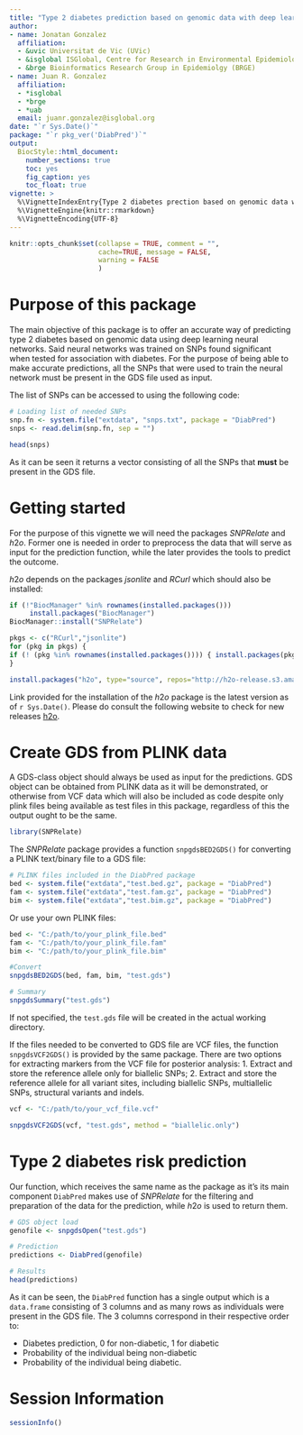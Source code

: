 ```yaml
---
title: "Type 2 diabetes prediction based on genomic data with deep learning algorithms"
author: 
- name: Jonatan Gonzalez
  affiliation: 
  - &uvic Universitat de Vic (UVic)
  - &isglobal ISGlobal, Centre for Research in Environmental Epidemiology (CREAL)
  - &brge Bioinformatics Research Group in Epidemiolgy (BRGE)
- name: Juan R. Gonzalez
  affiliation: 
  - *isglobal
  - *brge
  - *uab
  email: juanr.gonzalez@isglobal.org
date: "`r Sys.Date()`"
package: "`r pkg_ver('DiabPred')`"
output: 
  BiocStyle::html_document:
    number_sections: true
    toc: yes
    fig_caption: yes
    toc_float: true
vignette: >
  %\VignetteIndexEntry{Type 2 diabetes prection based on genomic data with deep learning algorithms}
  %\VignetteEngine{knitr::rmarkdown}
  %\VignetteEncoding{UTF-8}
---
```



```r
knitr::opts_chunk$set(collapse = TRUE, comment = "", 
                      cache=TRUE, message = FALSE, 
                      warning = FALSE
                      )
```

# Purpose of this package

The main objective of this package is to offer an accurate way of predicting type 2 diabetes based on genomic data using deep learning neural networks. Said neural networks was trained on SNPs found significant when tested for association with diabetes. For the purpose of being able to make accurate predictions, all the SNPs that were used to train the neural network must be present in the GDS file used as input.

The list of SNPs can be accessed to using the following code:

```r
# Loading list of needed SNPs
snp.fn <- system.file("extdata", "snps.txt", package = "DiabPred")
snps <- read.delim(snp.fn, sep = "")
```

```r
head(snps)
```

As it can be seen it returns a vector consisting of all the SNPs that **must** be present in the GDS file.


# Getting started

For the purpose of this vignette we will need the packages $SNPRelate$ and $h2o$. Former one is needed in order to preprocess the data that will serve as input for the prediction function, while the later provides the tools to predict the outcome.

$h2o$ depends on the packages $jsonlite$ and $RCurl$ which should also be installed:

```r
if (!"BiocManager" %in% rownames(installed.packages()))
     install.packages("BiocManager")
BiocManager::install("SNPRelate")

pkgs <- c("RCurl","jsonlite")
for (pkg in pkgs) {
if (! (pkg %in% rownames(installed.packages()))) { install.packages(pkg) }
}

install.packages("h2o", type="source", repos="http://h2o-release.s3.amazonaws.com/h2o/rel-yates/3/R")
```

Link provided for the installation of the $h2o$ package is the latest version as of `r Sys.Date()`. Please do consult the following website to check for new releases [h2o](https://www.h2o.ai/download/#h2o).

# Create GDS from PLINK data 

A GDS-class object should always be used as input for the predictions. GDS object can be obtained from PLINK data as it will be demonstrated, or otherwise from VCF data which will also be included as code despite only plink files being available as test files in this package, regardless of this the output ought to be the same.

```r
library(SNPRelate)
```

The $SNPRelate$ package provides a function `snpgdsBED2GDS()` for converting a PLINK text/binary file to a GDS file:

```r
# PLINK files included in the DiabPred package
bed <- system.file("extdata","test.bed.gz", package = "DiabPred")
fam <- system.file("extdata","test.fam.gz", package = "DiabPred")
bim <- system.file("extdata","test.bim.gz", package = "DiabPred")
```

Or use your own PLINK files:

```r
bed <- "C:/path/to/your_plink_file.bed"
fam <- "C:/path/to/your_plink_file.fam"
bim <- "C:/path/to/your_plink_file.bim"
```

```r
#Convert
snpgdsBED2GDS(bed, fam, bim, "test.gds")
```

```r
# Summary
snpgdsSummary("test.gds")
```

If not specified, the `test.gds` file will be created in the actual working directory.

If the files needed to be converted to GDS file are VCF files, the function `snpgdsVCF2GDS()` is provided by the same package. There are two options for extracting markers from the VCF file for posterior analysis: 1. Extract and store the reference allele only for biallelic SNPs; 2. Extract and store the reference allele for all variant sites, including biallelic SNPs, multiallelic SNPs, structural variants and indels.

```r
vcf <- "C:/path/to/your_vcf_file.vcf"
```
```r
snpgdsVCF2GDS(vcf, "test.gds", method = "biallelic.only")
```

# Type 2 diabetes risk prediction

Our function, which receives the same name as the package as it's its main component `DiabPred` makes use of $SNPRelate$ for the filtering and preparation of the data for the prediction, while $h2o$ is used to return them.

```r
# GDS object load
genofile <- snpgdsOpen("test.gds")
```

```r
# Prediction
predictions <- DiabPred(genofile)
```

```r
# Results
head(predictions)
```

As it can be seen, the `DiabPred` function has a single output which is a `data.frame` consisting of 3 columns and as many rows as individuals were present in the GDS file.
The 3 columns correspond in their respective order to: 

- Diabetes prediction, 0 for non-diabetic, 1 for diabetic 
- Probability of the individual being non-diabetic 
- Probability of the individual being diabetic.

# Session Information

```r
sessionInfo()
```

